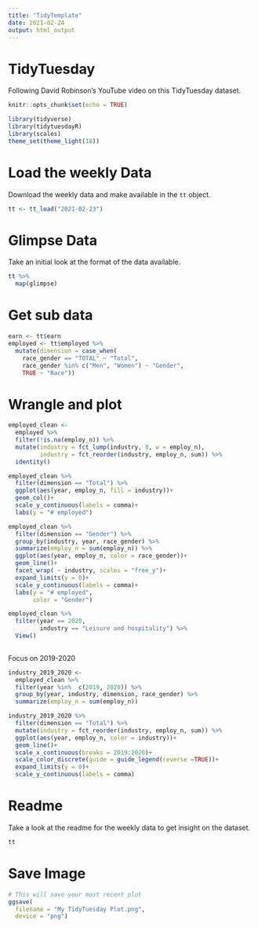```yaml
---
title: "TidyTemplate"
date: 2021-02-24
output: html_output
---
```


# TidyTuesday

Following David Robinson's YouTube video on this TidyTuesday dataset.

```r

knitr::opts_chunk$set(echo = TRUE)

library(tidyverse)
library(tidytuesdayR)
library(scales)
theme_set(theme_light(18))

```

# Load the weekly Data

Download the weekly data and make available in the `tt` object.

```r

tt <- tt_load("2021-02-23")

```

# Glimpse Data

Take an initial look at the format of the data available.

```r

tt %>% 
  map(glimpse)

```


# Get sub data

```r
earn <- tt$earn
employed <- tt$employed %>% 
  mutate(dimension = case_when(
    race_gender == "TOTAL" ~ "Total",
    race_gender %in% c("Men", "Women") ~ "Gender",
    TRUE ~ "Race"))
```


# Wrangle and plot
``` r
employed_clean <-
  employed %>% 
  filter(!is.na(employ_n)) %>% 
  mutate(industry = fct_lump(industry, 8, w = employ_n),
         industry = fct_reorder(industry, employ_n, sum)) %>% 
  identity()

employed_clean %>% 
  filter(dimension == "Total") %>% 
  ggplot(aes(year, employ_n, fill = industry))+
  geom_col()+
  scale_y_continuous(labels = comma)+
  labs(y = "# employed")

employed_clean %>% 
  filter(dimension == "Gender") %>% 
  group_by(industry, year, race_gender) %>% 
  summarize(employ_n = sum(employ_n)) %>% 
  ggplot(aes(year, employ_n, color = race_gender))+
  geom_line()+
  facet_wrap( ~ industry, scales = "free_y")+
  expand_limits(y = 0)+
  scale_y_continuous(labels = comma)+
  labs(y = "# employed",
       color = "Gender")

employed_clean %>% 
  filter(year == 2020,
         industry == "Leisure and hospitality") %>% 
  View()
  
```

Focus on 2019-2020
```r
industry_2019_2020 <-
  employed_clean %>% 
  filter(year %in%  c(2019, 2020)) %>% 
  group_by(year, industry, dimension, race_gender) %>% 
  summarize(employ_n = sum(employ_n))

industry_2019_2020 %>% 
  filter(dimension == "Total") %>% 
  mutate(industry = fct_reorder(industry, employ_n, sum)) %>% 
  ggplot(aes(year, employ_n, color = industry))+
  geom_line()+
  scale_x_continuous(breaks = 2019:2020)+
  scale_color_discrete(guide = guide_legend(reverse =TRUE))+
  expand_limits(y = 0)+
  scale_y_continuous(labels = comma)


```


# Readme

Take a look at the readme for the weekly data to get insight on the dataset.

```r

tt

```


# Save Image

```r

# This will save your most recent plot
ggsave(
  filename = "My TidyTuesday Plot.png",
  device = "png")

```
